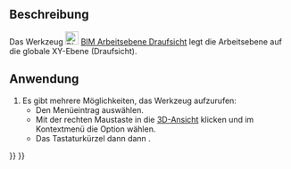 <languages/>

{{Docnav/de
|[[BIM_SetWPFront/de|ArbeitsebeneVorderansicht]]
|[[BIM_SetWPSide/de|ArbeitsebeneSeitenansicht]]
|[[BIM_Workbench/de|BIM]]
|IconL=BIM_SetWPFront.svg
|IconR=BIM_SetWPSide.svg
|IconC=Workbench_BIM.svg
}}

{{GuiCommand/de
|Name=BIM SetWPTop
|Name/de=BIM ArbeitsebeneDraufsicht
|MenuLocation=Einrasten → Arbeitsebene Draufsicht
|Workbenches=[[BIM_Workbench|BIM]]
|Shortcut={{KEY|W}} {{KEY|P}} {{KEY|2}}
|Version=1.0
|SeeAlso=[[BIM_SetWPFront/de|BIM ArbeitsebeneVorderansicht]], [[BIM_SetWPSide/de|BIM ArbeitsebeneSeitenansicht]], [[Draft_SelectPlane/de|Draft EbeneAuswählen]]
}}

<span id="Description"></span>
==Beschreibung==

Das Werkzeug [[Image:BIM_SetWPTop.svg|24px]] [[BIM_SetWPTop/de|BIM Arbeitsebene Draufsicht]] legt die Arbeitsebene auf die globale XY-Ebene (Draufsicht).

<span id="Usage"></span>
==Anwendung==

# Es gibt mehrere Möglichkeiten, das Werkzeug aufzurufen:
#* Den Menüeintrag {{MenuCommand|Einrasten → [[Image:BIM_SetWPTop.svg|16px]] Arbeitsebene Draufsicht}} auswählen.
#* Mit der rechten Maustaste in die [[3D_view/de|3D-Ansicht]] klicken und im Kontextmenü die Option {{MenuCommand|Einrasten → [[Image:BIM_SetWPTop.svg|16px]] Arbeitsebene Draufsicht}} wählen.
#* Das Tastaturkürzel {{KEY|W}} dann {{KEY|P}} dann {{KEY|2}}.


{{Docnav/de
|[[BIM_SetWPFront/de|ArbeitsebeneVorderansicht]]
|[[BIM_SetWPSide/de|ArbeitsebeneSeitenansicht]]
|[[BIM_Workbench/de|BIM]]
|IconL=BIM_SetWPFront.svg
|IconR=BIM_SetWPSide.svg
|IconC=Workbench_BIM.svg
}}

{{BIM_Tools_navi{{#translation:}}}}
{{Userdocnavi{{#translation:}}}}